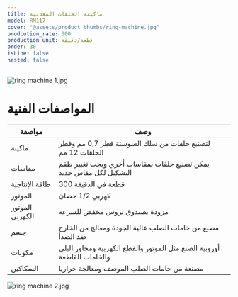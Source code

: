 ```yaml
---
title: ماكينة الحلقات المعدنية
model: RM117
cover: "@assets/product_thumbs/ring-machine.jpg"
prodcution_rate: 300
production_unit: قطعة/دقيقة
order: 30
isLine: false
nested: false
---
```



<ProductTabs />

![ring machine 1.jpg](@assets/article_images/ring-machine/ring-machine-1.jpg)

# المواصفات الفنية

| مواصفة          | وصف                                                                     |
| --------------- | ----------------------------------------------------------------------- |
| ماكينة          | لتصنيع حلقات من سلك السوستة قطر 0,7 مم وقطر الحلقات 12 مم               |
| مقاسات          | يمكن تصنيع حلقات بمقاسات أخري ويجب تغيير طقم التشكيل لكل مقاس جديد      |
| طاقة الإنتاجية  | 300 قطعة في الدقيقة                                                     |
| الموتور         | كهربي 1/2 حصان                                                          |
| الموتور الكهربي | مزودة بصندوق تروس مخفض للسرعة                                           |
| جسم             | مصنع من خامات الصلب عالية الجودة ومعالج من الخارج ضد الصدأ              |
| مكونات          | أوروبية الصنع مثل الموتور والقطع الكهربية ومحاور البلي والخامات القاطعة |
| السكاكين        | مصنعة من خامات الصلب الموصف ومعالجة حراريا                              |

![ring machine 2.jpg](@assets/article_images/ring-machine/ring-machine-2.jpg)
